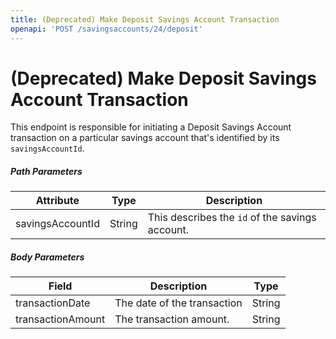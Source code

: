```yaml
---
title: (Deprecated) Make Deposit Savings Account Transaction
openapi: 'POST /savingsaccounts/24/deposit'
---
```


# (Deprecated) Make Deposit Savings Account Transaction

This endpoint is responsible for initiating a Deposit Savings Account transaction on a particular savings account that's identified by its `savingsAccountId`.

##### Path Parameters

| **Attribute** | **Type** | **Description** |
| --- | --- | --- |
| savingsAccountId | String | This describes the `id` of the savings account. |

##### Body Parameters

| Field | Description | Type |
| --- | --- | --- |
| transactionDate | The date of the transaction | String |
| transactionAmount | The transaction amount. | String |
